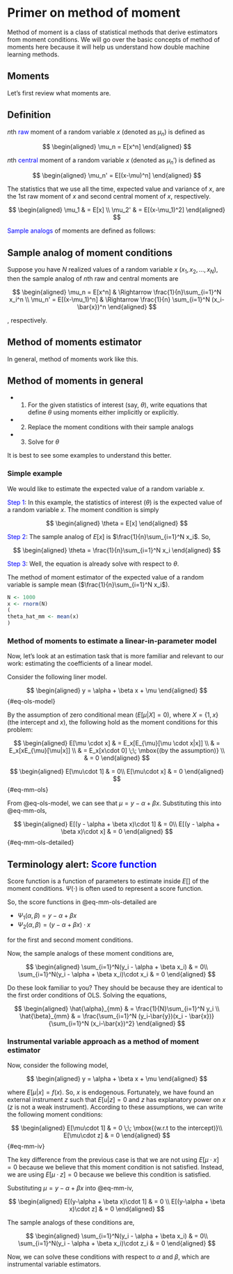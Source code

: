 # Primer on method of moment

Method of moment is a class of statistical methods that derive estimators from moment conditions. We will go over the basic concepts of method of moments here because it will help us understand how double machine learning methods.

## Moments 

Let's first review what moments are.

:::{.callout-important}

## Definition

$n$th <span style="color:blue">raw </span>moment of a random variable $x$ (denoted as $\mu_n$) is defined as

$$
\begin{aligned}
\mu_n = E[x^n]
\end{aligned}
$$

$n$th <span style="color:blue">central </span>moment of a random variable $x$ (denoted as $\mu_n'$) is defined as

$$
\begin{aligned}
\mu_n' = E[(x-\mu)^n]
\end{aligned}
$$

:::

The statistics that we use all the time, expected value and variance of $x$, are the 1st raw moment of $x$ and second central moment of $x$, respectively.

$$
\begin{aligned}
\mu_1  & = E[x] \\
\mu_2' & = E[(x-\mu_1)^2] 
\end{aligned}
$$

<span style="color:blue">Sample analogs </span> of moments are defined as follows:

:::{.callout-important}

## Sample analog of moment conditions

Suppose you have $N$ realized values of a random variable $x$ ($x_1, x_2, \dots, x_N$), then the sample analog of $n$th raw and central moments are 

$$
\begin{aligned}
\mu_n = E[x^n] & \Rightarrow \frac{1}{n}\sum_{i=1}^N x_i^n \\
\mu_n' = E[(x-\mu_1)^n] & \Rightarrow \frac{1}{n} \sum_{i=1}^N (x_i-\bar{x})^n
\end{aligned}
$$

, respectively.

:::

<!-- 
#/*----------------------------------*/
#' ## Method of moments estimator
#/*----------------------------------*/
-->

## Method of moments estimator

In general, method of moments work like this.

:::{.callout-important}

## Method of moments in general

+ 1. For the given statistics of interest (say, $\theta$), write equations that define $\theta$ using moments either implicitly or explicitly.
+ 2. Replace the moment conditions with their sample analogs
+ 3. Solve for $\theta$

:::

It is best to see some examples to understand this better.

### Simple example

We would like to estimate the expected value of a random variable $x$.

<span style="color:blue">Step 1</span>: In this example, the statistics of interest ($\theta$) is the expected value of a random variable $x$. The moment condition is simply

$$
\begin{aligned}
\theta = E[x]
\end{aligned}
$$

<span style="color:blue">Step 2</span>: The sample analog of $E[x]$ is $\frac{1}{n}\sum_{i=1}^N x_i$. So,

$$
\begin{aligned}
\theta = \frac{1}{n}\sum_{i=1}^N x_i
\end{aligned}
$$

<span style="color:blue">Step 3</span>: Well, the equation is already solve with respect to $\theta$.

The method of moment estimator of the expected value of a random variable is sample mean ($\frac{1}{n}\sum_{i=1}^N x_i$).

```r
N <- 1000
x <- rnorm(N)
(
theta_hat_mm <- mean(x)
)
```

### Method of moments to estimate a linear-in-parameter model

Now, let's look at an estimation task that is more familiar and relevant to our work: estimating the coefficients of a linear model. 

Consider the following liner model.

$$
\begin{aligned}
y = \alpha + \beta x + \mu
\end{aligned}
$$ {#eq-ols-model}

By the assumption of zero conditional mean ($E[\mu|X] = 0$), where $X = \{1, x\}$ (the intercept and $x$), the following hold as the moment conditions for this problem:

::: {.column-margin}
$$
\begin{aligned}
E[\mu \cdot x] & = E_x[E_{\mu}[\mu \cdot x|x]] \\
             & = E_x[xE_{\mu}[\mu|x]] \\
             & = E_x[x\cdot 0] \;\; \mbox{(by the assumption)} \\
             & = 0
\end{aligned}
$$

:::

$$
\begin{aligned}
E[\mu\cdot 1] & = 0\\
E[\mu\cdot x] & = 0
\end{aligned}
$$ {#eq-mm-ols}

From @eq-ols-model, we can see that $\mu = y - \alpha + \beta x$. Substituting this into @eq-mm-ols,

$$
\begin{aligned}
E[(y - \alpha + \beta x)\cdot 1] & = 0\\
E[(y - \alpha + \beta x)\cdot x] & = 0
\end{aligned}
$$ {#eq-mm-ols-detailed}

:::{.callout-tip}

## Terminology alert: <span style="color:blue"> Score function </span>

Score function is a function of parameters to estimate inside $E[]$ of the moment conditions. $\Psi(\cdot)$ is often used to represent a score function.

So, the score functions in @eq-mm-ols-detailed are 

+ $\Psi_1(\alpha, \beta) = y - \alpha + \beta x$
+ $\Psi_2(\alpha, \beta) = (y - \alpha + \beta x)\cdot x$

for the first and second moment conditions.

:::

Now, the sample analogs of these moment conditions are,

$$
\begin{aligned}
\sum_{i=1}^N(y_i - \alpha + \beta x_i) & = 0\\
\sum_{i=1}^N(y_i - \alpha + \beta x_i)\cdot x_i & = 0
\end{aligned}
$$

Do these look familiar to you? They should be because they are identical to the first order conditions of OLS. Solving the equations, 

$$
\begin{aligned}
\hat{\alpha}_{mm} & = \frac{1}{N}\sum_{i=1}^N y_i \\
\hat{\beta}_{mm} & = \frac{\sum_{i=1}^N (y_i-\bar{y})(x_i - \bar{x})}{\sum_{i=1}^N (x_i-\bar{x})^2} 
\end{aligned}
$$

### Instrumental variable approach as a method of moment estimator

Now, consider the following model,

$$
\begin{aligned}
y = \alpha + \beta x + \mu
\end{aligned}
$$

where $E[\mu|x] = f(x)$. So, $x$ is endogenous. Fortunately, we have found an external instrument $z$ such that $E[u|z] = 0$ and $z$ has explanatory power on $x$ ($z$ is not a weak instrument). According to these assumptions, we can write the following moment conditions:

$$
\begin{aligned}
E[\mu\cdot 1] & = 0 \;\; \mbox{(w.r.t to the intercept)}\\
E[\mu\cdot z] & = 0 
\end{aligned}
$$ {#eq-mm-iv}

The key difference from the previous case is that we are not using $E[\mu\cdot x] = 0$ because we believe that this moment condition is not satisfied. Instead, we are using $E[\mu\cdot z] = 0$ because we believe this condition is satisfied. 

Substituting $\mu = y - \alpha + \beta x$ into @eq-mm-iv,

$$
\begin{aligned}
E[(y-\alpha + \beta x)\cdot 1] & = 0 \\
E[(y-\alpha + \beta x)\cdot z] & = 0 
\end{aligned}
$$

The sample analogs of these conditions are,

$$
\begin{aligned}
\sum_{i=1}^N(y_i - \alpha + \beta x_i) & = 0\\
\sum_{i=1}^N(y_i - \alpha + \beta x_i)\cdot z_i & = 0
\end{aligned}
$$

Now, we can solve these conditions with respect to $\alpha$ and $\beta$, which are instrumental variable estimators.





